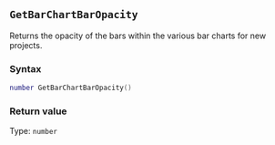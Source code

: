 ::: {.minipage data-latex="{\textwidth}"}
## `GetBarChartBarOpacity`

Returns the opacity of the bars within the various bar charts\index{graphs!bar charts} for new projects.

### Syntax {-}

``` .lua
number GetBarChartBarOpacity()
```

### Return value {-}

Type: `number`
:::
